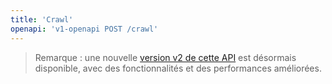 ```yaml
---
title: 'Crawl'
openapi: 'v1-openapi POST /crawl'
---
```


> Remarque : une nouvelle [version v2 de cette API](/fr/api-reference/endpoint/crawl-post) est désormais disponible, avec des fonctionnalités et des performances améliorées.